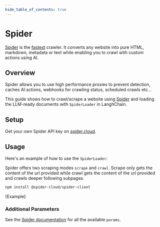 ```yaml
---
hide_table_of_contents: true
---
```


# Spider

[Spider](https://spider.cloud/?ref=langchain) is the [fastest](https://github.com/spider-rs/spider/blob/main/benches/BENCHMARKS.md#benchmark-results) crawler. It converts any website into pure HTML, markdown, metadata or text while enabling you to crawl with custom actions using AI.

## Overview

Spider allows you to use high performance proxies to prevent detection, caches AI actions, webhooks for crawling status, scheduled crawls etc...

This guide shows how to crawl/scrape a website using [Spider](https://spider.cloud/) and loading the LLM-ready documents with `SpiderLoader` in LanghChain.

## Setup

Get your own Spider API key on [spider.cloud](https://spider.cloud/).

## Usage

Here's an example of how to use the `SpiderLoader`:

Spider offers two scraping modes `scrape` and `crawl`. Scrape only gets the content of the url provided while crawl gets the content of the url provided and crawls deeper following subpages.


```bash npm2yarn
npm install @spider-cloud/spider-client
```

<CodeBlock language="typescript">{Example}</CodeBlock>

### Additional Parameters

See the [Spider documentation](https://spider.cloud/docs/api) for all the available `params`.
